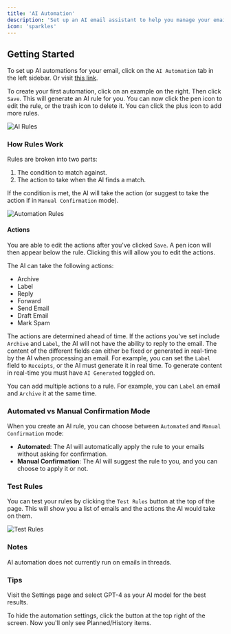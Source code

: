 ```yaml
---
title: 'AI Automation'
description: 'Set up an AI email assistant to help you manage your emails faster.'
icon: 'sparkles'
---
```


## Getting Started

To set up AI automations for your email, click on the `AI Automation` tab in the left sidebar. Or visit [this link](https://www.getinboxzero.com/automation).

To create your first automation, click on an example on the right. Then click `Save`. This will generate an AI rule for you.
You can now click the pen icon to edit the rule, or the trash icon to delete it.
You can click the plus icon to add more rules.

![AI Rules](./images/ai-rules.png)

### How Rules Work

Rules are broken into two parts:

1. The condition to match against.
2. The action to take when the AI finds a match.

If the condition is met, the AI will take the action (or suggest to take the action if in `Manual Confirmation` mode).

![Automation Rules](./images/automation-rule.png)

#### Actions

You are able to edit the actions after you've clicked `Save`.
A pen icon will then appear below the rule.
Clicking this will allow you to edit the actions.

The AI can take the following actions:

* Archive
* Label
* Reply
* Forward
* Send Email
* Draft Email
* Mark Spam

The actions are determined ahead of time. If the actions you've set include `Archive` and `Label`, the AI will not have the ability to reply to the email.
The content of the different fields can either be fixed or generated in real-time by the AI when processing an email.
For example, you can set the `Label` field to `Receipts`, or the AI must generate it in real time.
To generate content in real-time you must have `AI Generated` toggled on.

You can add multiple actions to a rule. For example, you can `Label` an email and `Archive` it at the same time.

### Automated vs Manual Confirmation Mode

When you create an AI rule, you can choose between `Automated` and `Manual Confirmation` mode:

* **Automated**: The AI will automatically apply the rule to your emails without asking for confirmation.
* **Manual Confirmation**: The AI will suggest the rule to you, and you can choose to apply it or not.

### Test Rules

You can test your rules by clicking the `Test Rules` button at the top of the page.
This will show you a list of emails and the actions the AI would take on them.

![Test Rules](./images/test-rules.png)

### Notes

AI automation does not currently run on emails in threads.

### Tips

<Tip>

Visit the Settings page and select GPT-4 as your AI model for the best results.

</Tip>


<Tip>

To hide the automation settings, click the button at the top right of the screen. Now you'll only see Planned/History items.

</Tip>
